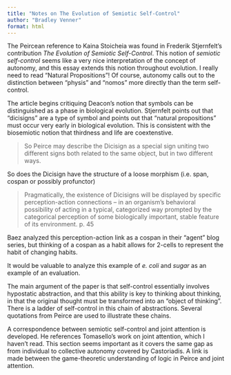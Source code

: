 ```yaml
---
title: "Notes on The Evolution of Semiotic Self-Control"
author: "Bradley Venner"
format: html
---
```


The Peircean reference to Kaina Stoicheia was found in Frederik Stjernfelt's contribution *The Evolution of Semiotic Self-Control*. This notion of *semiotic self-control* seems like a very nice interpretation of the concept of autonomy, and this essay extends this notion throughout evolution. I really need to read "Natural Propositions"! Of course, autonomy calls out to the distinction between "physis" and "nomos" more directly than the term self-control.

The article begins critiquing Deacon's notion that symbols can be distinguished as a phase in biological evolution. Stjernfelt points out that "dicisigns" are a type of symbol and points out that "natural propositions" must occur very early in biological evolution. This is consistent with the biosemiotic notion that thirdness and life are coextenstive.

> So Peirce may describe the Dicisign as a special sign uniting two different signs both related to the same object, but in two different ways.

So does the Dicisign have the structure of a loose morphism (i.e. span, cospan or possibly profunctor)

> Pragmatically, the existence of Dicisigns will be displayed by specific perception-action connections – in an organism’s behavioral possibility of acting in a typical, categorized way prompted by the categorical perception of some biologically important, stable feature of its environment. p. 45

Baez analyzed this perception-action link as a cospan in their "agent" blog series, but thinking of a cospan as a habit allows for 2-cells to represent the habit of changing habits.

It would be valuable to analyze this example of *e. coli* and *sugar* as an example of an evaluation. 

The main argument of the paper is that self-control essentially involves hypostatic abstraction, and that this ability is key to thinking about thinking, in that the original thought must be transformed into an "object of thinking". There is a ladder of self-control in this chain of abstractions. Several quotations from Peirce are used to illustrate these chains.

A correspondence between semiotic self-control and joint attention is developed. He references Tomasello's work on joint attention, which I haven't read. This section seems important as it covers the same gap as from individual to collective autonomy covered by Castoriadis. A link is made between the game-theoretic understanding of logic in Peirce and joint attention. 